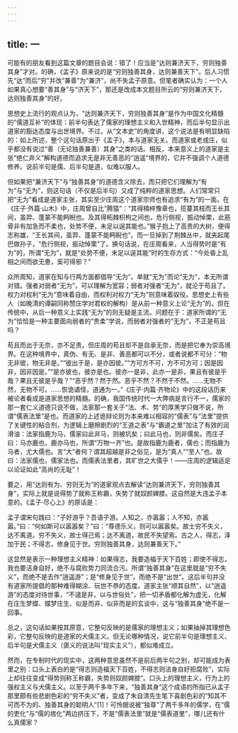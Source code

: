 ```yaml
---
---
---
```

title: 一
---




可能有的朋友看到这篇文章的题目会说：错了！应当是“达则兼济天下，穷则独善其身”才对。的确，《孟子》原来说的是“穷则独善其身，达则兼善天下”。后人习惯先“达”而后“穷”并改“兼善”为“兼济”，尚不失孟子原意。但笔者确实认为：一个人如果真心想要“善其身”与“济天下”，那还是改成本文题目所云的“穷则兼济天下，达则独善其身”的好。

思想史上流行的观点认为，“达则兼济天下，穷则独善其身”是作为中国文化精髓的“儒道互补”的体现：前半句表达了儒家的理想主义和入世精神，而后半句显示出道家的豁达态度与出世境界。不过，从“文本史”的角度讲，这个说法是有明显缺陷的：如上所述，整个这句话原出于《孟子》，本与道家无关。而道家或老或庄，似乎都没有说过“善（无论独善兼善）其身”之类的话。相反，本来意义上的道家是主张“绝仁弃义”解构道德而追求无是非无善恶的“逍遥”境界的，它并不强调个人道德修养。说前半句是儒、后半句是道，似难以服人。

但如果把“兼济天下”与“独善其身”的道德含义除去，而只把它们理解为“有为”与“无为”，则这句话（不仅是后半句）又成了纯粹的道家思想。人们常常只把“无为”看成是道家主张，其实至少庄周这个道家宗师也有追求“有为”的一面。在《庄子·外篇·山木》中，庄周曾自比“腾猿”：“其得楠梓豫章也，揽蔓其枝而王长其间，虽羿、蓬蒙不能眄睨也。及其得柘棘枳枸之间也，危行侧视，振动悼栗，此筋骨非有加急而不柔也，处势不便，未足以逞其能也。”猴子抱上了高贵的大树，便得志称雄，“王长其间，虽羿、蓬蒙不能眄睨也”。而一旦掉到了荆棘丛中，就夹起尾巴做孙子，“危行侧视，振动悼栗”了。换句话说，在庄周看来，人当得势时是“有为”的，所谓“无为”，就是“处势不便，未足以逞其能”时的生存方式：“今处昏上乱相之间而欲无惫，奚可得邪？”

众所周知，道家在知与行两方面都倡导“无为”。单就“无为”而论“无为”，本无所谓对错。强者对弱者“无为”，可以理解为宽容；弱者对强者“无为”，就沦于苟且了。权力对权利“无为”意味着自由，而权利对权力“无为”则意味着奴役。思想史上有些人（如晚清的谭嗣同称赞庄学对君权的解构）是从前一种意义上论“无为”的。但在传统中，从后一种意义上实践“无为”的则无疑是主流。问题在于：道家所谓的“无为”恰恰是一种主要面向弱者的“贵柔”学说，而弱者对强者的“无为”，不正是苟且吗？

苟且而出于无奈，亦不足责。但庄周的苟且却不是自承无奈，而是把它奉为崇高境界。在这种境界中，真伪、有无、是非、善恶都可以不分，或者说都不可分：“物无非彼，物无非是。”“彼出于是，是亦因彼。”“方可方不可，方不可方可；因是因非，因非因是。”“是亦彼也，彼亦是也。彼亦一是非，此亦一是非，果且有彼是乎哉？果且无彼是乎哉？”“恶乎然？然于然。恶乎不然？不然于不然。……无物不然，无物不可。……恢诡谲怪，道通为一。”《庄子·内篇·齐物论》中的这段话历来被论者看成是道家思想的精髓。的确，我国传统时代一大弊病是言行不一，儒家的那一套仁义道德只说不做，法家那一套关于“法、术、势”的厚黑学只做不说，所谓“儒表法里”是也。而道家的上述诡辩论则为本来难以相容的“儒表”与“法里”提供了关键性的粘合剂，为逻辑上磨擦剧烈的“王道之表”与“霸道之里”加注了有效的润滑油：法家指鹿为马，儒家曰此非马，则被坑矣；曰此马也，则非儒矣。而庄子曰：马亦鹿也，鹿亦马也，所谓“万物一齐”也。是故指鹿为鹿者，儒也；而指鹿为马者，尤大儒也。言“大”者何？谓其超越是非之俗见，是为“真人”“至人”也。故曰：法家儒也，儒家法也。而儒表法里者，其旷世之大儒乎！——庄周的逻辑适足以论证如此“高尚的无耻”！

要之，用“达则有为、穷则无为”的道家观点去解读“达则兼济天下，穷则独善其身”，实际上就是说得势了就称王称霸，失势了就奴颜婢膝。这自然是大违孟子本意的。《孟子·尽心上》的原话是：


孟子谓宋句践曰：“子好游乎？吾语子游。人知之，亦嚣嚣；人不知，亦嚣嚣。”曰：“何如斯可以嚣嚣矣？”曰：“尊德乐义，则可以嚣嚣矣。故士穷不失义，达不离道。穷不失义，故士得己焉；达不离道，故民不失望焉。古之人，得志，泽加于民；不得志，修身见于世。穷则独善其身，达则兼善天下。”


这显然是表示一种理想主义精神：如果得志，我要造福于天下百姓；即使不得志，我也要洁身自好，绝不与腐败势力同流合污。所谓“独善其身”在这里就是“穷不失义”，而绝不是去作“逍遥游”；是“修身见于世”，而绝不是“出世”。这后半句并没有道家所提倡的那种难得糊涂、玩世不恭的态度。道家主张“顺其自然”，以“逍遥游”的态度对待世事，“不谴是非，以与世俗处”，把一切矛盾都化解为虚无，化解在庄生梦蝶、蝶梦庄生、似是而非、似非而是的玄谈中，这与“独善其身”绝不是一回事。

总之，这句话如果按其原意，它整句反映的是儒家的理想主义；如果抽掉其理想色彩，它整句反映的是道家的犬儒主义。但无论哪种情况，说它前半句是理想主义、后半句是犬儒主义（褒义的说法叫“现实主义”），都似难成立。

然而，在专制时代的现实中，这两种意思虽然不是前后两半句之别，却可能成为表里之别：口头上表白的是“得志则造福天下百姓，不得志则洁身自好拒腐败”，实际上却往往变成“得势则称王称霸，失势则奴颜婢膝”。口头上的理想主义，行为上的强权主义与犬儒主义。以至于两千多年下来，“独善其身”这个成语的所指已从孟子那里颇有些悲剧色彩的“穷不失义”者，变成了朱自清先生笔下喜剧色彩的“知其不可而不为的、独善其身的聪明人”[1]！可怜据说被“独尊”了两千多年的儒学，在“儒的吏化”与“儒的痞化”两边挤压下，不是“儒表法里”就是“儒表道里”，哪儿还有什么真儒家？